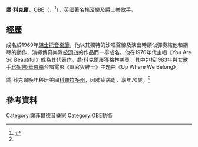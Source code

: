 {{refimprove|time=2014-12-23}}
{{Infobox person
| name = 喬科克爾<br>Joe Cocker<br />{{post-nominals|UK|OBE}}
| alias  = Vance Arnold, The Sheffield Soul Shouter
| image = Joe Cocker - Festival du Bout du Monde 2013 - 068.jpg
| caption = Cocker performing at Festival du Bout du Monde in France in 2013
| image_size = 220px
| birth_name = John Robert Cocker 
| birth_date  = {{Birth date|df=yes|1944|05|20}}
| birth_place = [[大英帝國|大英帝國]][[英格蘭|英格蘭]][[雪菲爾|雪菲爾]]
| death_date  = {{Death date and age|2014|12|22|1944|05|20|df=yes}}
| death_place = [[美國|美國]][[科羅拉多州|科羅拉多州]][[克勞福德_(科羅拉多州)|克勞福德]]
| death_cause = [[肺癌|肺癌]]
| occupation = 歌唱家, 音樂人
| years_active = 1961–2014
| module = {{Infobox musical artist|embed=yes
| background = solo_singer
| genre = [[Blues|Blues]], [[rock_music|rock]], [[blues_rock|blues rock]], [[blue-eyed_soul|blue-eyed soul]]
| instrument = Vocals, harmonica
| label =  [[Regal_Zonophone_Records|Regal Zonophone]], [[A&M_Records|A&M]], [[Capitol_Records|Capitol]], [[EMI_Records|EMI]], [[Decca_Records|Decca]]
| associated_acts = [[The_Grease_Band|The Grease Band]]
| website = {{URL|www.cocker.com}}<br />{{URL|www.columbia.de/joecocker/}}
}}}}

'''喬·科克爾'''，[[英帝國官佐勳章|OBE]]（{{lang-en|'''John Robert "Joe" Cocker'''}}，{{bd|1944年|5月20日|2014年|12月22日|catIdx=Cocker, Joe}}<ref name="#1">{{cite news | title = Singer Joe Cocker is dead at 70 | first = Brandon | last = Griggs | publisher = [[CNN|CNN]] | url = http://www.cnn.com/2014/12/22/showbiz/music/joe-cocker-singer-obit/ | date = 2014-12-22 | accessdate = 2014-12-22 | language = en | archive-date = 2014-12-22 | archive-url = https://web.archive.org/web/20141222230020/http://www.cnn.com/2014/12/22/showbiz/music/joe-cocker-singer-obit/ | dead-url = no }}</ref>），英國著名搖滾樂及爵士樂歌手。

==經歷==
成名於1969年[[胡士托音樂節|胡士托音樂節]]，他以其獨特的沙啞聲線及演出時類似彈奏結他和鋼琴的動作，演繹傳奇樂隊[[披頭四|披頭四]]的作品而一舉成名。他在1970年代主唱《You Are So Beautiful》成為其代表作。喬·科克爾屢獲[[格林美獎|格林美獎]]，其中包括1983年與女歌手[[珍妮佛·華恩絲|珍妮佛·華恩絲]]合唱電影《軍官與紳士》主題曲《Up Where We Belong》。

喬·科克爾晚年移居美國[[科羅拉多州|科羅拉多州]]，因肺癌病逝，享年70歲。<ref name="#1"/>

== 參考資料 ==
{{reflist}}

{{胡士托音樂節}}
{{Authority control}}

{{DEFAULTSORT:Cocker, Joe}}
[[Category:謝菲爾德音樂家|Category:謝菲爾德音樂家]]
[[Category:OBE勳銜|Category:OBE勳銜]]